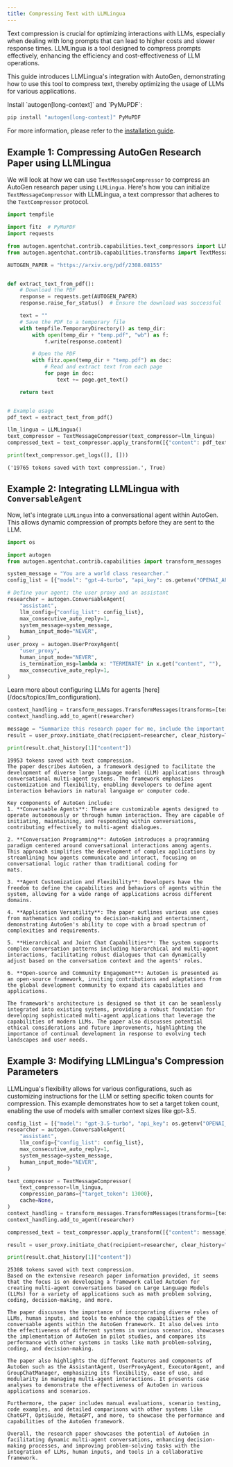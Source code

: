 ```yaml
---
title: Compressing Text with LLMLingua
---
```


Text compression is crucial for optimizing interactions with LLMs, especially when dealing with long prompts that can lead to higher costs and slower response times. LLMLingua is a tool designed to compress prompts effectively, enhancing the efficiency and cost-effectiveness of LLM operations.

This guide introduces LLMLingua's integration with AutoGen, demonstrating how to use this tool to compress text, thereby optimizing the usage of LLMs for various applications.

<div class="info">
<Info>
Install `autogen[long-context]` and `PyMuPDF`:

```bash
pip install "autogen[long-context]" PyMuPDF
```

For more information, please refer to the [installation guide](/docs/installation/).

</Info>
</div>

## Example 1: Compressing AutoGen Research Paper using LLMLingua

We will look at how we can use `TextMessageCompressor` to compress an AutoGen research paper using `LLMLingua`. Here's how you can initialize `TextMessageCompressor` with LLMLingua, a text compressor that adheres to the `TextCompressor` protocol.

```python
import tempfile

import fitz  # PyMuPDF
import requests

from autogen.agentchat.contrib.capabilities.text_compressors import LLMLingua
from autogen.agentchat.contrib.capabilities.transforms import TextMessageCompressor

AUTOGEN_PAPER = "https://arxiv.org/pdf/2308.08155"


def extract_text_from_pdf():
    # Download the PDF
    response = requests.get(AUTOGEN_PAPER)
    response.raise_for_status()  # Ensure the download was successful

    text = ""
    # Save the PDF to a temporary file
    with tempfile.TemporaryDirectory() as temp_dir:
        with open(temp_dir + "temp.pdf", "wb") as f:
            f.write(response.content)

        # Open the PDF
        with fitz.open(temp_dir + "temp.pdf") as doc:
            # Read and extract text from each page
            for page in doc:
                text += page.get_text()

    return text


# Example usage
pdf_text = extract_text_from_pdf()

llm_lingua = LLMLingua()
text_compressor = TextMessageCompressor(text_compressor=llm_lingua)
compressed_text = text_compressor.apply_transform([{"content": pdf_text}])

print(text_compressor.get_logs([], []))
```

```console
('19765 tokens saved with text compression.', True)
```

## Example 2: Integrating LLMLingua with `ConversableAgent`

Now, let's integrate `LLMLingua` into a conversational agent within AutoGen. This allows dynamic compression of prompts before they are sent to the LLM.

```python
import os

import autogen
from autogen.agentchat.contrib.capabilities import transform_messages

system_message = "You are a world class researcher."
config_list = [{"model": "gpt-4-turbo", "api_key": os.getenv("OPENAI_API_KEY")}]

# Define your agent; the user proxy and an assistant
researcher = autogen.ConversableAgent(
    "assistant",
    llm_config={"config_list": config_list},
    max_consecutive_auto_reply=1,
    system_message=system_message,
    human_input_mode="NEVER",
)
user_proxy = autogen.UserProxyAgent(
    "user_proxy",
    human_input_mode="NEVER",
    is_termination_msg=lambda x: "TERMINATE" in x.get("content", ""),
    max_consecutive_auto_reply=1,
)
```

<div class="tip">
  <Info>
    Learn more about configuring LLMs for agents [here](/docs/topics/llm_configuration).
  </Info>
</div>

```python
context_handling = transform_messages.TransformMessages(transforms=[text_compressor])
context_handling.add_to_agent(researcher)

message = "Summarize this research paper for me, include the important information" + pdf_text
result = user_proxy.initiate_chat(recipient=researcher, clear_history=True, message=message, silent=True)

print(result.chat_history[1]["content"])
```

```console
19953 tokens saved with text compression.
The paper describes AutoGen, a framework designed to facilitate the development of diverse large language model (LLM) applications through conversational multi-agent systems. The framework emphasizes customization and flexibility, enabling developers to define agent interaction behaviors in natural language or computer code.

Key components of AutoGen include:
1. **Conversable Agents**: These are customizable agents designed to operate autonomously or through human interaction. They are capable of initiating, maintaining, and responding within conversations, contributing effectively to multi-agent dialogues.

2. **Conversation Programming**: AutoGen introduces a programming paradigm centered around conversational interactions among agents. This approach simplifies the development of complex applications by streamlining how agents communicate and interact, focusing on conversational logic rather than traditional coding for
mats.

3. **Agent Customization and Flexibility**: Developers have the freedom to define the capabilities and behaviors of agents within the system, allowing for a wide range of applications across different domains.

4. **Application Versatility**: The paper outlines various use cases from mathematics and coding to decision-making and entertainment, demonstrating AutoGen's ability to cope with a broad spectrum of complexities and requirements.

5. **Hierarchical and Joint Chat Capabilities**: The system supports complex conversation patterns including hierarchical and multi-agent interactions, facilitating robust dialogues that can dynamically adjust based on the conversation context and the agents' roles.

6. **Open-source and Community Engagement**: AutoGen is presented as an open-source framework, inviting contributions and adaptations from the global development community to expand its capabilities and applications.

The framework's architecture is designed so that it can be seamlessly integrated into existing systems, providing a robust foundation for developing sophisticated multi-agent applications that leverage the capabilities of modern LLMs. The paper also discusses potential ethical considerations and future improvements, highlighting the importance of continual development in response to evolving tech landscapes and user needs.
```

## Example 3: Modifying LLMLingua's Compression Parameters

LLMLingua's flexibility allows for various configurations, such as customizing instructions for the LLM or setting specific token counts for compression. This example demonstrates how to set a target token count, enabling the use of models with smaller context sizes like gpt-3.5.

```python
config_list = [{"model": "gpt-3.5-turbo", "api_key": os.getenv("OPENAI_API_KEY")}]
researcher = autogen.ConversableAgent(
    "assistant",
    llm_config={"config_list": config_list},
    max_consecutive_auto_reply=1,
    system_message=system_message,
    human_input_mode="NEVER",
)

text_compressor = TextMessageCompressor(
    text_compressor=llm_lingua,
    compression_params={"target_token": 13000},
    cache=None,
)
context_handling = transform_messages.TransformMessages(transforms=[text_compressor])
context_handling.add_to_agent(researcher)

compressed_text = text_compressor.apply_transform([{"content": message}])

result = user_proxy.initiate_chat(recipient=researcher, clear_history=True, message=message, silent=True)

print(result.chat_history[1]["content"])
```

```console
25308 tokens saved with text compression.
Based on the extensive research paper information provided, it seems that the focus is on developing a framework called AutoGen for creating multi-agent conversations based on Large Language Models (LLMs) for a variety of applications such as math problem solving, coding, decision-making, and more.

The paper discusses the importance of incorporating diverse roles of LLMs, human inputs, and tools to enhance the capabilities of the conversable agents within the AutoGen framework. It also delves into the effectiveness of different systems in various scenarios, showcases the implementation of AutoGen in pilot studies, and compares its performance with other systems in tasks like math problem-solving, coding, and decision-making.

The paper also highlights the different features and components of AutoGen such as the AssistantAgent, UserProxyAgent, ExecutorAgent, and GroupChatManager, emphasizing its flexibility, ease of use, and modularity in managing multi-agent interactions. It presents case analyses to demonstrate the effectiveness of AutoGen in various applications and scenarios.

Furthermore, the paper includes manual evaluations, scenario testing, code examples, and detailed comparisons with other systems like ChatGPT, OptiGuide, MetaGPT, and more, to showcase the performance and capabilities of the AutoGen framework.

Overall, the research paper showcases the potential of AutoGen in facilitating dynamic multi-agent conversations, enhancing decision-making processes, and improving problem-solving tasks with the integration of LLMs, human inputs, and tools in a collaborative framework.
```
